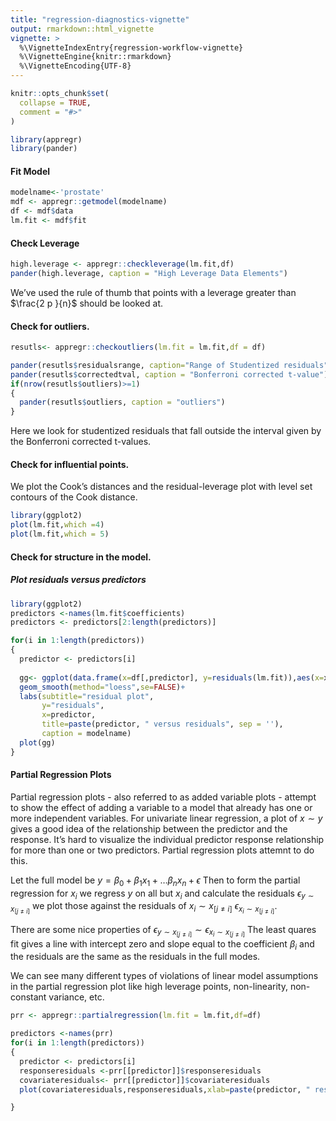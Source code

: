 ```yaml
---
title: "regression-diagnostics-vignette"
output: rmarkdown::html_vignette
vignette: >
  %\VignetteIndexEntry{regression-workflow-vignette}
  %\VignetteEngine{knitr::rmarkdown}
  %\VignetteEncoding{UTF-8}
---
```


```r
knitr::opts_chunk$set(
  collapse = TRUE,
  comment = "#>"
)
```

```r
library(appregr)
library(pander)
```


#### Fit Model
```r
modelname<-'prostate'
mdf <- appregr::getmodel(modelname)
df <- mdf$data
lm.fit <- mdf$fit
```

#### Check Leverage 

```r
high.leverage <- appregr::checkleverage(lm.fit,df)
pander(high.leverage, caption = "High Leverage Data Elements")
```

We've used the rule of thumb that points with a leverage greater than $\frac{2 p }{n}$ should be looked at.

#### Check for outliers. 

```r
resutls<- appregr::checkoutliers(lm.fit = lm.fit,df = df)

pander(resutls$residualsrange, caption="Range of Studentized residuals")
pander(resutls$correctedtval, caption = "Bonferroni corrected t-value")
if(nrow(resutls$outliers)>=1)
{
  pander(resutls$outliers, caption = "outliers")
}

```

Here we look for studentized residuals that fall outside the interval given by the Bonferroni corrected t-values.

#### Check for influential points. 

We plot the Cook's distances and the residual-leverage plot with level set contours of the Cook distance.   
```r
library(ggplot2)
plot(lm.fit,which =4)
plot(lm.fit,which = 5)
```

#### Check for structure in the model. 

##### Plot residuals versus predictors

```r
library(ggplot2)
predictors <-names(lm.fit$coefficients)
predictors <- predictors[2:length(predictors)]

for(i in 1:length(predictors))
{
  predictor <- predictors[i]
  
  gg<- ggplot(data.frame(x=df[,predictor], y=residuals(lm.fit)),aes(x=x,y=y)) +geom_point()  +    
  geom_smooth(method="loess",se=FALSE)+ 
  labs(subtitle="residual plot", 
       y="residuals", 
       x=predictor, 
       title=paste(predictor, " versus residuals", sep = ''), 
       caption = modelname)
  plot(gg)
}

```

#### Partial Regression Plots

Partial regression plots - also referred to as added variable plots - attempt to show the effect of adding a variable to a model that already has one or more independent variables. For univariate linear regression, a plot of $x \sim y$ gives a good idea of the relationship between the predictor and the response. It's hard to visualize the individual predictor response relationship for more than one or two predictors. Partial regression plots attemnt to do this. 

Let the full model be $y =\beta_0 + \beta_1 x_1 + \ldots \beta_n x_n + \epsilon$ Then to form the partial regression for $x_i$ we regress $y$ on all but $x_i$ and calculate the residuals $\epsilon_{y \sim x_{[j \neq i]}}$ we plot those against the residuals of $x_i \sim x_{[j \neq i]}$  $\epsilon_{x_i \sim x_{[j \neq i]}}$.

There are some nice properties of $\epsilon_{y \sim x_{[j \neq i]}} \sim \epsilon_{x_i \sim x_{[j \neq i]}}$
The least quares fit gives a line with intercept zero and slope equal to the coefficient $\beta_i$ and the residuals are the same as the residuals in the full modes. 

We can see many different types of violations of linear model assumptions in the partial regression plot like high leverage points, non-linearity, non-constant variance, etc. 

```r
prr <- appregr::partialregression(lm.fit = lm.fit,df=df)

predictors <-names(prr)
for(i in 1:length(predictors))
{
  predictor <- predictors[i]
  responseresiduals <-prr[[predictor]]$responseresiduals
  covariateresiduals<- prr[[predictor]]$covariateresiduals
  plot(covariateresiduals,responseresiduals,xlab=paste(predictor, " residuals",sep=''),ylab="response residuals",main = paste("Partial regression plot for " , predictor,sep=''))

}
```

